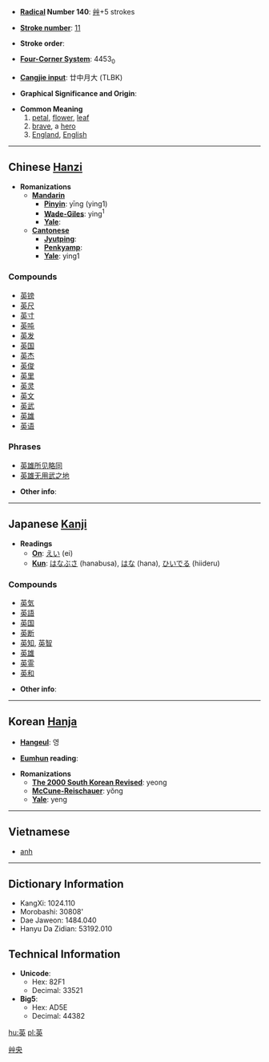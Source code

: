 * '''[[Wiktionary:Chinese radical index| Radical]] Number 140''': [[Wiktionary:Chinese radical index 艸|艸]]+5 strokes

* '''[[Wiktionary:Chinese total strokes index|Stroke number]]''': [[Wiktionary:Chinese total strokes index 11|11]]

* '''Stroke order''': 

* '''[[Wiktionary:Chinese four corner index|Four-Corner System]]''': 4453<sub>0</sub>

* '''[[Wiktionary:Chinese Cangjie index|Cangjie input]]''': 廿中月大 (TLBK)

* '''Graphical Significance and Origin''': 

* '''Common Meaning'''
*# [[petal]], [[flower]], [[leaf]]
*# [[brave]], a [[hero]]
*# [[England]], [[English]]

----

== Chinese [[Hanzi]] ==

* '''Romanizations'''
** '''[[Mandarin]]'''
*** '''[[Pinyin]]''': yīng (ying1)
*** '''[[Wade-Giles]]''': ying<sup>1</sup>
*** '''[[Yale]]''': 
** '''[[Cantonese]]'''
*** '''[[Jyutping]]''':
*** '''[[Penkyamp]]''': 
*** '''[[Yale]]''': ying1

===Compounds===
*[[英镑]]
*[[英尺]]
*[[英寸]]
*[[英吨]]
*[[英发]]
*[[英国]]
*[[英杰]]
*[[英俊]]
*[[英里]]
*[[英灵]]
*[[英文]]
*[[英武]]
*[[英雄]]
*[[英语]]

===Phrases===
*[[英雄所见略同]]
*[[英雄无用武之地]]

* '''Other info''': 

----

== Japanese [[Kanji]] ==

* '''Readings'''
** '''[[On]]''': [[えい]] (ei)
** '''[[Kun]]''': [[はなぶさ]] (hanabusa), [[はな]] (hana), [[ひいでる]] (hiideru)

===Compounds===
*[[英気]]
*[[英語]]
*[[英国]]
*[[英断]]
*[[英知]], [[英智]]
*[[英雄]]
*[[英霊]]
*[[英和]]

* '''Other info''':  

----

== Korean [[Hanja]] ==

* '''[[Hangeul]]''': 영

* '''[[Eumhun]] reading''': 

* '''Romanizations'''
** '''[[The 2000 South Korean Revised Romanization|The 2000 South Korean Revised]]''': yeong
** '''[[McCune-Reischauer]]''': yŏng
** '''[[Yale]]''': yeng

----
==Vietnamese==
*[[anh]]

----

== Dictionary Information ==

* KangXi: 1024.110
* Morobashi: 30808'
* Dae Jaweon: 1484.040
* Hanyu Da Zidian: 53192.010

== Technical Information ==

* '''Unicode''':
** Hex: 82F1
** Decimal: 33521
* '''Big5''':
** Hex: AD5E
** Decimal: 44382
[[Category:Japanese Kanji|艸央]]

[[hu:英]]
[[pl:英]]
